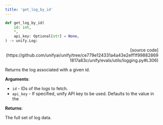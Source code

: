 ```yaml
---
title: 'get_log_by_id'
---
```


```python
def get_log_by_id(
    id: int,
    *,
    api_key: Optional[str] = None,
) -> unify.Log:
```

<p align="right">[source code](https://github.com/unifyai/unify/tree/ce779e124331a4a43e2eff1f998828691817a83c/unify/evals/utils/logging.py#L306)</p>

Returns the log associated with a given id.

**Arguments**:

- `id` - IDs of the logs to fetch.
- `api_key` - If specified, unify API key to be used. Defaults to the value in the



**Returns**:

The full set of log data.